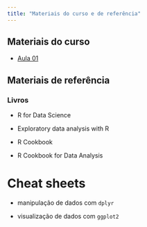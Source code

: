 ```yaml
---
title: "Materiais do curso e de referência"
---
```


## Materiais do curso

* [Aula 01](https://github.com/bruno-pinheiro/intro-r/raw/master/content/materiais/aula01.zip)


## Materiais de referência

### Livros

* R for Data Science

* Exploratory data analysis with R

* R Cookbook

* R Cookbook for Data Analysis

# Cheat sheets

* manipulação de dados com `dplyr`

* visualização de dados com `ggplot2`